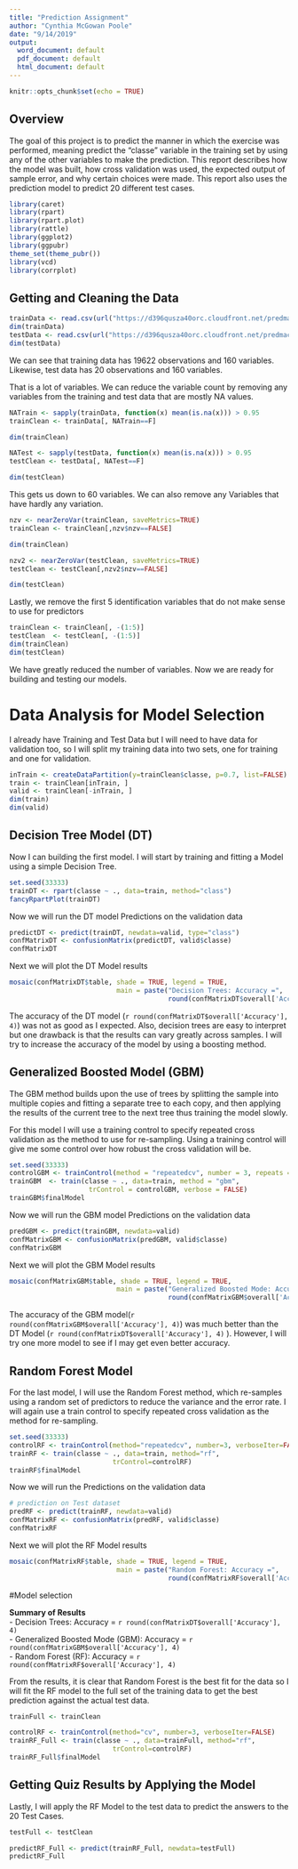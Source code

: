 ```yaml
---
title: "Prediction Assignment"
author: "Cynthia McGowan Poole"
date: "9/14/2019"
output:
  word_document: default
  pdf_document: default
  html_document: default
---
```


```r
knitr::opts_chunk$set(echo = TRUE)

```

## Overview

The goal of this project is to predict the manner in which the exercise was performed, meaning predict the "classe" variable in the training set by using any of the other variables to make the prediction. This report describes how the model was built, how cross validation was used,  the expected output of sample error, and why certain choices were made. This report also uses the prediction model to predict 20 different test cases.


```r
library(caret)
library(rpart)
library(rpart.plot)
library(rattle)
library(ggplot2)
library(ggpubr)
theme_set(theme_pubr())
library(vcd)
library(corrplot)
```

## Getting and Cleaning the Data

```r
trainData <- read.csv(url("https://d396qusza40orc.cloudfront.net/predmachlearn/pml-training.csv"),header=TRUE,na.strings=c("NA","#DIV/0!",""))
dim(trainData)
testData <- read.csv(url("https://d396qusza40orc.cloudfront.net/predmachlearn/pml-testing.csv"),header=TRUE,na.strings=c("NA","#DIV/0!",""))
dim(testData)
```
We can see that training data has 19622 observations and 160 variables. Likewise, test data has 20 observations and 160 variables. 

That is a lot of variables. We can reduce the variable count by removing any variables from the training and test data that are mostly NA values. 
```r
NATrain <- sapply(trainData, function(x) mean(is.na(x))) > 0.95
trainClean <- trainData[, NATrain==F]

dim(trainClean)

NATest <- sapply(testData, function(x) mean(is.na(x))) > 0.95
testClean <- testData[, NATest==F]

dim(testClean)
```
This gets us down to 60 variables. We can also remove any Variables that have hardly any variation. 
```r

nzv <- nearZeroVar(trainClean, saveMetrics=TRUE)
trainClean <- trainClean[,nzv$nzv==FALSE]

dim(trainClean)

nzv2 <- nearZeroVar(testClean, saveMetrics=TRUE)
testClean <- testClean[,nzv2$nzv==FALSE]

dim(testClean)
```

Lastly, we remove the first 5 identification variables that do not make sense to use for predictors

```r
trainClean <- trainClean[, -(1:5)]
testClean  <- testClean[, -(1:5)]
dim(trainClean)
dim(testClean)
```
We have greatly reduced the number of variables. Now we are ready for building and testing our models. 

# Data Analysis for Model Selection

I already have Training and Test Data but I will need to have data for validation too, so I will split my training data into two sets, one for training and one for validation.

```r
inTrain <- createDataPartition(y=trainClean$classe, p=0.7, list=FALSE)
train <- trainClean[inTrain, ]
valid <- trainClean[-inTrain, ]
dim(train)
dim(valid)
```
## Decision Tree Model (DT)
Now I can building the first model. I will start by training and fitting a Model using a simple Decision Tree.  

```r
set.seed(33333)
trainDT <- rpart(classe ~ ., data=train, method="class")
fancyRpartPlot(trainDT)
```


Now we will run the DT model Predictions on the validation data
```r
predictDT <- predict(trainDT, newdata=valid, type="class")
confMatrixDT <- confusionMatrix(predictDT, valid$classe)
confMatrixDT
```
Next we will plot the DT Model results
```r
mosaic(confMatrixDT$table, shade = TRUE, legend = TRUE,
                           main = paste("Decision Trees: Accuracy =",
                                        round(confMatrixDT$overall['Accuracy'], 4)))

```

The accuracy of the DT model (`r round(confMatrixDT$overall['Accuracy'], 4)`)  was not as good as I expected. Also, decision trees are easy to interpret but one drawback is that the results can vary greatly across samples. I will try to increase the accuracy of the model by using a boosting method. 

## Generalized Boosted Model (GBM)

The GBM method builds upon the use of trees by splitting the sample into multiple copies and fitting a separate tree to each copy, and then applying the results of the current tree to the next tree thus training the model slowly. 

For this model I will use a training control to specify repeated cross validation as the method to use for re-sampling. Using a training control will give me some control over how robust the cross validation will be. 
```r
set.seed(33333)
controlGBM <- trainControl(method = "repeatedcv", number = 3, repeats = 1)
trainGBM  <- train(classe ~ ., data=train, method = "gbm",
                    trControl = controlGBM, verbose = FALSE)
trainGBM$finalModel
```

Now we will run the GBM model Predictions on the validation data

```r
predGBM <- predict(trainGBM, newdata=valid)
confMatrixGBM <- confusionMatrix(predGBM, valid$classe)
confMatrixGBM
```
Next we will plot the GBM Model results
```r
mosaic(confMatrixGBM$table, shade = TRUE, legend = TRUE,
                           main = paste("Generalized Boosted Mode: Accuracy =",
                                        round(confMatrixGBM$overall['Accuracy'], 4)))
```

The accuracy of the GBM model(`r round(confMatrixGBM$overall['Accuracy'], 4)`) was much better than the DT Model (`r round(confMatrixDT$overall['Accuracy'], 4)` ). However, I will try one more model to see if I may get even better accuracy. 

## Random Forest Model
For the last model, I will use the Random Forest method, which re-samples using a random set of predictors to reduce the variance and the error rate. I will again use a train control to specify repeated cross validation as the method for re-sampling.
```r
set.seed(33333)
controlRF <- trainControl(method="repeatedcv", number=3, verboseIter=FALSE)
trainRF <- train(classe ~ ., data=train, method="rf",
                          trControl=controlRF)
trainRF$finalModel

```
Now we will run the Predictions on the validation data

```r
# prediction on Test dataset
predRF <- predict(trainRF, newdata=valid)
confMatrixRF <- confusionMatrix(predRF, valid$classe)
confMatrixRF
```
Next we will plot the RF Model results
```r

mosaic(confMatrixRF$table, shade = TRUE, legend = TRUE,
                           main = paste("Random Forest: Accuracy =",
                                        round(confMatrixRF$overall['Accuracy'], 4))) 
```


#Model selection

**Summary of Results**  
- Decision Trees: Accuracy = `r round(confMatrixDT$overall['Accuracy'], 4)`   
- Generalized Boosted Mode (GBM): Accuracy = `r round(confMatrixGBM$overall['Accuracy'], 4)`  
- Random Forest (RF): Accuracy = `r round(confMatrixRF$overall['Accuracy'], 4)`  

From the results, it is clear that Random Forest is the best fit for the data so I will fit the RF model to the full set of the training data to get the best prediction against the actual test data. 
```r

trainFull <- trainClean

controlRF <- trainControl(method="cv", number=3, verboseIter=FALSE)
trainRF_Full <- train(classe ~ ., data=trainFull, method="rf",
                          trControl=controlRF)
trainRF_Full$finalModel
```
## Getting Quiz Results by Applying the Model

Lastly, I will apply the RF Model to the test data to predict the answers to the 20 Test Cases. 

```r
testFull <- testClean

predictRF_Full <- predict(trainRF_Full, newdata=testFull)
predictRF_Full
```

